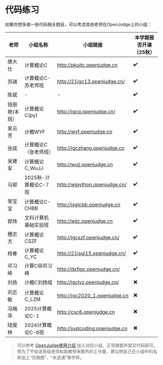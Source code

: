 # 代码练习
如果你想多做一些代码相关题目，可以考虑其他老师在OpenJudge上的小组：

| 老师 | 小组名称 | 小组链接 | 本学期是否开课（25秋） |
| --- | --- | --- | --- |
| 唐大仕 | 计算概论C | http://pkuitc.openjudge.cn | ✔️ |
| 苏祺 | 计算概论C-苏老师班 | http://21jgc13.openjudge.cn/ | ✔️ |
| 陈斌 | - | - | ✔️ |
| 钱丽艳(本班) | 计算概论C(py) | http://jgcq.openjudge.cn/ | ✔️ |
| 吴云芳 | 计概WYF | http://wyf.openjudge.cn | ✔️ |
| 张成 | 计算概论C（张老师班） | http://jgczhang.openjudge.cn | ✔️ |
| 吴建军 | 计算概论C_WuJJ | http://wujj.openjudge.cn | ✔️ |
| 马郓 | 2025秋-计算概论C-7班 | http://wjpython.openjudge.cn/ | ✔️ |
| 常宝宝 | 计算概论C-CHBB | http://jsglcbb.openjudge.cn | ✔️ |
| 郭炜 | 文科计算机基础实验班 | http://wjjc.openjudge.cn | ✔️ |
| 穗志方 | 计算概论CSZF | http://jgcszf.openjudge.cn/ | ✔️ |
| 杨春 | 计算概论C_YC | http://21jsgl15.openjudge.cn/ | ✔️ |
| 邓习峰 | 计算C@邓习峰 | http://dxfjgc.openjudge.cn/ | ✔️ |
| 刘扬 | 计概C刘扬组 | http://jgclyz.openjudge.cn/ | ✖️ |
| 刘志敏 | 计算概论C_LZM | http://jgc2020_1.openjudge.cn | ✖️ |
| 冯梅萍 | 2025计算概论C-1 | http://csc6.openjudge.cn | ✖️ |
| 陆俊林 | 2024计算概论C-6班 | http://justcoding.openjudge.cn | ✖️ |

> 可以参考 [OpenJudge使用介绍](/course_info/OpenJudge使用介绍.mdx) 加入对应小组，正常做题并提交代码即可。但为了不给该班级老师和助教带来额外的工作量，建议把自己在小组中的名称加上“仅做题”、“未选课”等字样。